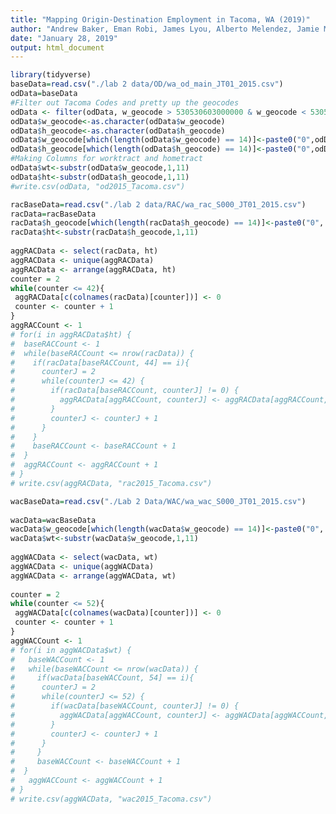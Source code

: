 ```yaml
---
title: "Mapping Origin-Destination Employment in Tacoma, WA (2019)"
author: "Andrew Baker, Eman Robi, James Lyou, Alberto Melendez, Jamie Marken"
date: "January 28, 2019"
output: html_document
---
```


```r
library(tidyverse)
baseData=read.csv("./lab 2 data/OD/wa_od_main_JT01_2015.csv")
odData=baseData
#Filter out Tacoma Codes and pretty up the geocodes
odData <- filter(odData, w_geocode > 530530603000000 & w_geocode < 530530620999999 | h_geocode > 530530603000000 & h_geocode < 530530620999999)
odData$w_geocode<-as.character(odData$w_geocode)
odData$h_geocode<-as.character(odData$h_geocode)
odData$w_geocode[which(length(odData$w_geocode) == 14)]<-paste0("0",odData$w_geocode[which(length(odData$w_geocode) == 14)])
odData$h_geocode[which(length(odData$h_geocode) == 14)]<-paste0("0",odData$h_geocode[which(length(odData$h_geocode) == 14)])
#Making Columns for worktract and hometract
odData$wt<-substr(odData$w_geocode,1,11)
odData$ht<-substr(odData$h_geocode,1,11)
#write.csv(odData, "od2015_Tacoma.csv")
```

```r
racBaseData=read.csv("./lab 2 data/RAC/wa_rac_S000_JT01_2015.csv")
racData=racBaseData
racData$h_geocode[which(length(racData$h_geocode) == 14)]<-paste0("0", racData$h_geocode[which(length(racData$h_geocode) == 14)])
racData$ht<-substr(racData$h_geocode,1,11)
 
aggRACData <- select(racData, ht)
aggRACData <- unique(aggRACData)
aggRACData <- arrange(aggRACData, ht)
counter = 2
while(counter <= 42){
 aggRACData[c(colnames(racData)[counter])] <- 0
 counter <- counter + 1
}
aggRACCount <- 1
# for(i in aggRACData$ht) {
#  baseRACCount <- 1
#  while(baseRACCount <= nrow(racData)) {
#    if(racData[baseRACCount, 44] == i){
#      counterJ = 2
#      while(counterJ <= 42) {
#        if(racData[baseRACCount, counterJ] != 0) {
#          aggRACData[aggRACCount, counterJ] <- aggRACData[aggRACCount, counterJ] + racData[baseRACCount, counterJ]
#        }
#        counterJ <- counterJ + 1
#      }
#    }
#    baseRACCount <- baseRACCount + 1
#  }
#  aggRACCount <- aggRACCount + 1
# }
# write.csv(aggRACData, "rac2015_Tacoma.csv")
```

```r
wacBaseData=read.csv("./Lab 2 Data/WAC/wa_wac_S000_JT01_2015.csv")
 
wacData=wacBaseData
wacData$w_geocode[which(length(wacData$w_geocode) == 14)]<-paste0("0", wacData$w_geocode[which(length(wacData$w_geocode) == 4)])
wacData$wt<-substr(wacData$w_geocode,1,11)
 
aggWACData <- select(wacData, wt)
aggWACData <- unique(aggWACData)
aggWACData <- arrange(aggWACData, wt)
 
counter = 2
while(counter <= 52){
 aggWACData[c(colnames(wacData)[counter])] <- 0
 counter <- counter + 1
}
aggWACCount <- 1
# for(i in aggWACData$wt) {
#   baseWACCount <- 1
#   while(baseWACCount <= nrow(wacData)) {
#     if(wacData[baseWACCount, 54] == i){
#      counterJ = 2
#      while(counterJ <= 52) {
#        if(wacData[baseWACCount, counterJ] != 0) {
#          aggWACData[aggWACCount, counterJ] <- aggWACData[aggWACCount, counterJ] + wacData[baseWACCount, counterJ]
#        }
#        counterJ <- counterJ + 1
#      }
#     }
#     baseWACCount <- baseWACCount + 1
#  }
#   aggWACCount <- aggWACCount + 1
# }
# write.csv(aggWACData, "wac2015_Tacoma.csv")
```


